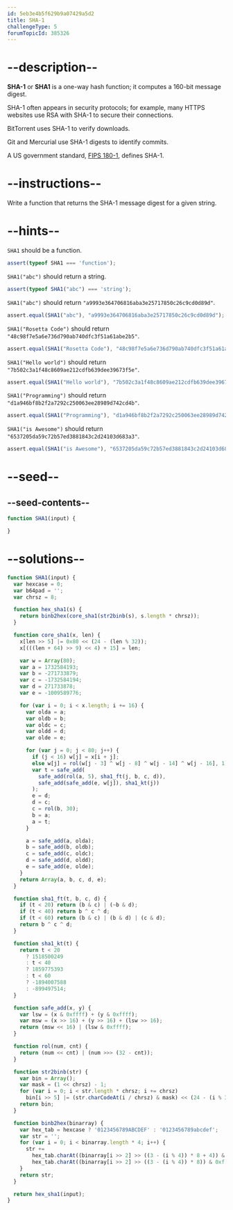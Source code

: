 ```yaml
---
id: 5eb3e4b5f629b9a07429a5d2
title: SHA-1
challengeType: 5
forumTopicId: 385326
---
```


# --description--

**SHA-1** or **SHA1** is a one-way hash function; it computes a 160-bit message digest.

SHA-1 often appears in security protocols; for example, many HTTPS websites use RSA with SHA-1 to secure their connections.

BitTorrent uses SHA-1 to verify downloads.

Git and Mercurial use SHA-1 digests to identify commits.

A US government standard, [FIPS 180-1](https://rosettacode.org/wiki/SHA-1/FIPS-180-1), defines SHA-1.

# --instructions--

Write a function that returns the SHA-1 message digest for a given string.

# --hints--

`SHA1` should be a function.

```js
assert(typeof SHA1 === 'function');
```

`SHA1("abc")` should return a string.

```js
assert(typeof SHA1("abc") === 'string');
```

`SHA1("abc")` should return `"a9993e364706816aba3e25717850c26c9cd0d89d"`.

```js
assert.equal(SHA1("abc"), "a9993e364706816aba3e25717850c26c9cd0d89d");
```

`SHA1("Rosetta Code")` should return `"48c98f7e5a6e736d790ab740dfc3f51a61abe2b5"`.

```js
assert.equal(SHA1("Rosetta Code"), "48c98f7e5a6e736d790ab740dfc3f51a61abe2b5");
```

`SHA1("Hello world")` should return `"7b502c3a1f48c8609ae212cdfb639dee39673f5e"`.

```js
assert.equal(SHA1("Hello world"), "7b502c3a1f48c8609ae212cdfb639dee39673f5e");
```

`SHA1("Programming")` should return `"d1a946bf8b2f2a7292c250063ee28989d742cd4b"`.

```js
assert.equal(SHA1("Programming"), "d1a946bf8b2f2a7292c250063ee28989d742cd4b");
```

`SHA1("is Awesome")` should return `"6537205da59c72b57ed3881843c2d24103d683a3"`.

```js
assert.equal(SHA1("is Awesome"), "6537205da59c72b57ed3881843c2d24103d683a3");
```

# --seed--

## --seed-contents--

```js
function SHA1(input) {

}
```

# --solutions--

```js
function SHA1(input) {
  var hexcase = 0;
  var b64pad = '';
  var chrsz = 8;

  function hex_sha1(s) {
    return binb2hex(core_sha1(str2binb(s), s.length * chrsz));
  }

  function core_sha1(x, len) {
    x[len >> 5] |= 0x80 << (24 - (len % 32));
    x[(((len + 64) >> 9) << 4) + 15] = len;

    var w = Array(80);
    var a = 1732584193;
    var b = -271733879;
    var c = -1732584194;
    var d = 271733878;
    var e = -1009589776;

    for (var i = 0; i < x.length; i += 16) {
      var olda = a;
      var oldb = b;
      var oldc = c;
      var oldd = d;
      var olde = e;

      for (var j = 0; j < 80; j++) {
        if (j < 16) w[j] = x[i + j];
        else w[j] = rol(w[j - 3] ^ w[j - 8] ^ w[j - 14] ^ w[j - 16], 1);
        var t = safe_add(
          safe_add(rol(a, 5), sha1_ft(j, b, c, d)),
          safe_add(safe_add(e, w[j]), sha1_kt(j))
        );
        e = d;
        d = c;
        c = rol(b, 30);
        b = a;
        a = t;
      }

      a = safe_add(a, olda);
      b = safe_add(b, oldb);
      c = safe_add(c, oldc);
      d = safe_add(d, oldd);
      e = safe_add(e, olde);
    }
    return Array(a, b, c, d, e);
  }

  function sha1_ft(t, b, c, d) {
    if (t < 20) return (b & c) | (~b & d);
    if (t < 40) return b ^ c ^ d;
    if (t < 60) return (b & c) | (b & d) | (c & d);
    return b ^ c ^ d;
  }

  function sha1_kt(t) {
    return t < 20
      ? 1518500249
      : t < 40
      ? 1859775393
      : t < 60
      ? -1894007588
      : -899497514;
  }

  function safe_add(x, y) {
    var lsw = (x & 0xffff) + (y & 0xffff);
    var msw = (x >> 16) + (y >> 16) + (lsw >> 16);
    return (msw << 16) | (lsw & 0xffff);
  }

  function rol(num, cnt) {
    return (num << cnt) | (num >>> (32 - cnt));
  }

  function str2binb(str) {
    var bin = Array();
    var mask = (1 << chrsz) - 1;
    for (var i = 0; i < str.length * chrsz; i += chrsz)
      bin[i >> 5] |= (str.charCodeAt(i / chrsz) & mask) << (24 - (i % 32));
    return bin;
  }

  function binb2hex(binarray) {
    var hex_tab = hexcase ? '0123456789ABCDEF' : '0123456789abcdef';
    var str = '';
    for (var i = 0; i < binarray.length * 4; i++) {
      str +=
        hex_tab.charAt((binarray[i >> 2] >> ((3 - (i % 4)) * 8 + 4)) & 0xf) +
        hex_tab.charAt((binarray[i >> 2] >> ((3 - (i % 4)) * 8)) & 0xf);
    }
    return str;
  }

  return hex_sha1(input);
}
```
